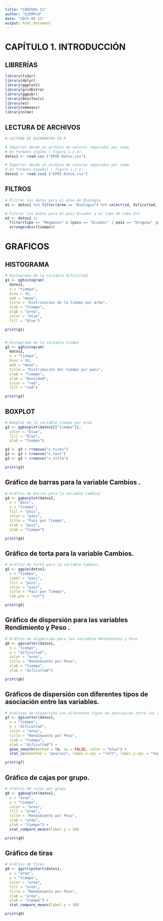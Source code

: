 ```yaml
---
title: "CODIGOS C1"
author: "EJEMPLO"
date: "2025-05-11"
output: html_document
---
```


# CAPÍTULO 1. INTRODUCCIÓN

## LIBRERÍAS

```r
library(tidyr)
library(dplyr)
library(ggplot2)
library(gridExtra)
library(ggpubr)
library(DescTools)
library(ez)
library(emmeans)
library(nlme)
```

## LECTURA DE ARCHIVOS

```r
# LECTURA DE DOCUMENTOS EN R

# Importar desde un archivo de valores separados por coma
# en formato inglés ( figura 1.2 b).
datos1 <- read.csv ("EP06 Datos.csv")

# Importar desde un archivo de valores separados por coma
# en formato español ( figura 1.2 c).
datos2 <- read.csv2 ("EP05 Datos.csv")

```

## FILTROS

```r
# Filtrar los datos para el área de Biología
m1 <- datos1 %>% filter(area == "Biología") %>% select(id, dificultad, tiempo)

# Filtrar los datos para el país Ecuador y el tipo de cubo 2x2
m2 <- datos2 |>
  filter(tipo == "Megaminx" & (pais == "Ecuador" | pais == "Uruguay" |pais == "Argentina"))|>
  arrange(desc(tiempo))
```

# GRAFICOS
## HISTOGRAMA
```r
# Histograma de la variable dificultad
g1 <- gghistogram(
  datos1,
  x = "tiempo",
  bins = 30,
  add = "mean",
  title = "Distribución de la tiempo por área",
  xlab = "tiempo",
  ylab = "area",
  color = "blue",
  fill = "blue")

print(g1)


# Histograma de la variable tiempo
g2 <- gghistogram(
  datos2,
  x = "tiempo",
  bins = 30,
  add = "mean",
  title = "Distribución del tiempo por país",
  xlab = "Tiempo",
  ylab = "Densidad",
  color = "red",
  fill = "red")

print(g2)
```

## BOXPLOT
```r
# Boxplot de la variable tiempo por área
g3 <- ggboxplot(datos1[["tiempo"]],
  color = "blue",
  fill = "blue",
  ylab = "tiempo")

g3 <- g3 + rremove("x.ticks")
g3 <- g3 + rremove("x.text")
g3 <- g3 + rremove("x.title")

print(g3)
```

## Gráfico de barras para la variable Cambios .
```r
# Gráfico de barras para la variable Cambios
g4 <- ggbarplot(datos2, 
  x = "pais",
  y = "tiempo",
  fill = "pais",
  color = "pais",
  title = "Pais por Tiempo",
  xlab = "pais",
  ylab = "tiempo")

print(g4)
```

## Gráfico de torta para la variable Cambios.
```r
# Gráfico de torta para la variable Cambios
g5 <- ggpie(datos2, 
  x = "tiempo",
  label = "pais",
  fill = "pais",
  color = "pais",
  title = "Pais por Tiempo",
  lab.pos = "out")

print(g5)
```

## Gráfico de dispersión para las variables Rendimiento y Peso .
```r
# Gráfico de dispersión para las variables Rendimiento y Peso
g6 <- ggscatter(datos1, 
  x = "tiempo",
  y = "dificultad",
  color = "area",
  title = "Rendimiento por Peso",
  xlab = "tiempo",
  ylab = "dificultad")

print(g6)
```

## Gráficos de dispersión con diferentes tipos de asociación entre las variables.
```r
# Gráficos de dispersión con diferentes tipos de asociación entre las variables
g7 <- ggscatter(datos1, 
  x = "tiempo",
  y = "dificultad",
  color = "area",
  title = "Rendimiento por Peso",
  xlab = "tiempo",
  ylab = "dificultad") +
  geom_smooth(method = lm, se = FALSE, color = "blue") +
  stat_cor(method = "pearson", label.x.npc = "left", label.y.npc = "top")

print(g7)
```

## Gráfico de cajas por grupo.
```r
# Gráfico de cajas por grupo
g8 <- ggboxplot(datos1, 
  x = "area",
  y = "tiempo",
  color = "area",
  fill = "area",
  title = "Rendimiento por Peso",
  xlab = "area",
  ylab = "tiempo") +
  stat_compare_means(label.y = 30)

print(g8)
```

## Gráfico de tiras
```r
# Gráfico de tiras
g9 <- ggstripchart(datos1, 
  x = "area",
  y = "tiempo",
  color = "area",
  fill = "area",
  title = "Rendimiento por Peso",
  xlab = "area",
  ylab = "tiempo") +
  stat_compare_means(label.y = 30)

print(g9)
```